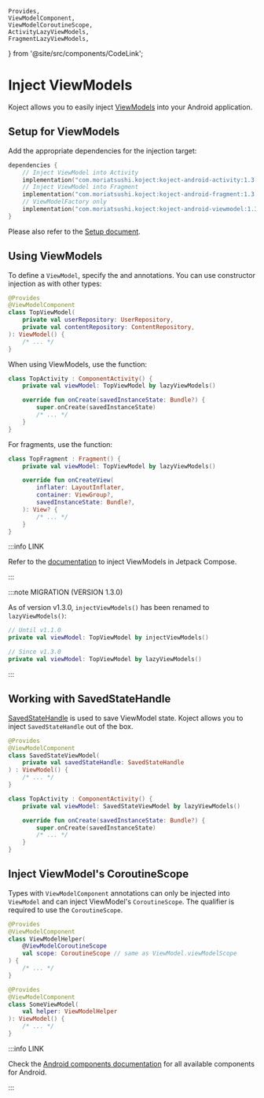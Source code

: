     Provides,
    ViewModelComponent,
    ViewModelCoroutineScope,
    ActivityLazyViewModels,
    FragmentLazyViewModels,
} from '@site/src/components/CodeLink';

# Inject ViewModels
Koject allows you to easily inject [ViewModels](https://developer.android.com/reference/androidx/lifecycle/ViewModel) into your Android application.

## Setup for ViewModels
Add the appropriate dependencies for the injection target:

```kotlin
dependencies {
    // Inject ViewModel into Activity
    implementation("com.moriatsushi.koject:koject-android-activity:1.3.0")
    // Inject ViewModel into Fragment
    implementation("com.moriatsushi.koject:koject-android-fragment:1.3.0")
    // ViewModelFactory only
    implementation("com.moriatsushi.koject:koject-android-viewmodel:1.3.0")
}
```

Please also refer to the [Setup document](/docs/setup).

## Using ViewModels
To define a `ViewModel`, specify the <ViewModelComponent/> and <Provides/> annotations.
You can use constructor injection as with other types:

```kotlin
@Provides
@ViewModelComponent
class TopViewModel(
    private val userRepository: UserRepository,
    private val contentRepository: ContentRepository,
): ViewModel() {
    /* ... */
}
```

When using ViewModels, use the <ActivityLazyViewModels/> function:

```kotlin
class TopActivity : ComponentActivity() {
    private val viewModel: TopViewModel by lazyViewModels()

    override fun onCreate(savedInstanceState: Bundle?) {
        super.onCreate(savedInstanceState)
        /* ... */
    }
}
```

For fragments, use the <FragmentLazyViewModels/> function:

```kotlin
class TopFragment : Fragment() {
    private val viewModel: TopViewModel by lazyViewModels()

    override fun onCreateView(
        inflater: LayoutInflater,
        container: ViewGroup?,
        savedInstanceState: Bundle?,
    ): View? {
        /* ... */
    }
}
```

:::info LINK

Refer to the [documentation](/docs/compose/viewmodel) to inject ViewModels in Jetpack Compose.

:::

:::note MIGRATION (VERSION 1.3.0)

As of version v1.3.0, `injectViewModels()` has been renamed to `lazyViewModels()`:

```kotlin
// Until v1.1.0
private val viewModel: TopViewModel by injectViewModels()

// Since v1.3.0
private val viewModel: TopViewModel by lazyViewModels()
```
:::

## Working with SavedStateHandle
[SavedStateHandle](https://developer.android.com/reference/androidx/lifecycle/SavedStateHandle) is used to save ViewModel state.
Koject allows you to inject `SavedStateHandle` out of the box.

```kotlin
@Provides
@ViewModelComponent
class SavedStateViewModel(
    private val savedStateHandle: SavedStateHandle
) : ViewModel() {
    /* ... */
}
```
```kotlin
class TopActivity : ComponentActivity() {
    private val viewModel: SavedStateViewModel by lazyViewModels()

    override fun onCreate(savedInstanceState: Bundle?) {
        super.onCreate(savedInstanceState)
        /* ... */
    }
}
```

## Inject ViewModel's CoroutineScope
Types with `ViewModelComponent` annotations can only be injected into `ViewModel` and can inject ViewModel's `CoroutineScope`.
The <ViewModelCoroutineScope/> qualifier is required to use the `CoroutineScope`.

```kotlin
@Provides
@ViewModelComponent
class ViewModelHelper(
    @ViewModelCoroutineScope
    val scope: CoroutineScope // same as ViewModel.viewModelScope
) {
    /* ... */
}

@Provides
@ViewModelComponent
class SomeViewModel(
    val helper: ViewModelHelper
): ViewModel() {
    /* ... */
}
```

:::info LINK

Check the [Android components documentation](/docs/android/components) for all available components for Android.

:::
